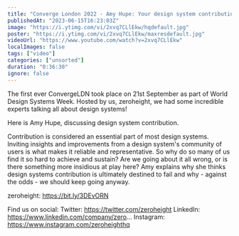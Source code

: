 ```yaml
---
title: "Converge London 2022 - Amy Hupe: Your design system contribution practice is doomed to fail"
publishedAt: "2023-06-15T16:23:03Z"
image: "https://i.ytimg.com/vi/2xvq7CLlEkw/hqdefault.jpg"
poster: "https://i.ytimg.com/vi/2xvq7CLlEkw/maxresdefault.jpg"
videoUrl: "https://www.youtube.com/watch?v=2xvq7CLlEkw"
localImages: false
tags: ["video"]
categories: ["unsorted"]
duration: "0:36:30"
ignore: false
---
```

The first ever ConvergeLDN took place on 21st September as part of World Design Systems Week. Hosted by us, zeroheight, we had some incredible experts talking all about design systems! 

Here is Amy Hupe, discussing design system contribution. 

Contribution is considered an essential part of most design systems. Inviting insights and improvements from a design system's community of users is what makes it reliable and representative. So why do so many of us find it so hard to achieve and sustain? Are we going about it all wrong, or is there something more insidious at play here? Amy explains why she thinks design systems contribution is ultimately destined to fail and why - against the odds - we should keep going anyway.

zeroheight: https://bit.ly/3DEvORN

Find us on social:
Twitter: https://twitter.com/zeroheight
LinkedIn: https://www.linkedin.com/company/zero...
Instagram: https://www.instagram.com/zeroheighthq
